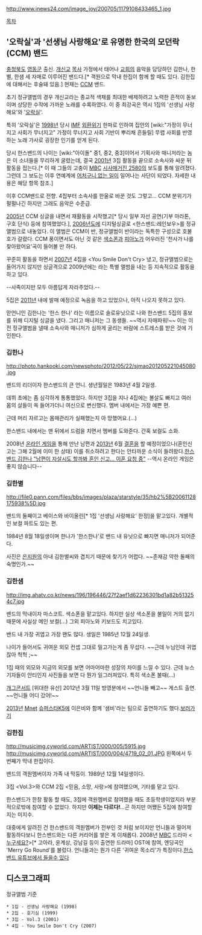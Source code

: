 http://www.inews24.com/image_joy/200705/1179108433465_1.jpg

[[목차]]

== '오락실'과 '선생님 사랑해요'로 유명한 한국의 모던락(CCM) 밴드 ==
[[충청북도]] [[영동군]] 출신. [[개신교]] [[목사]] 가정에서 태어나 [[교회]]의 음악을 담당하던 김한나, 한별, 한샘 세 자매로 이루어진 밴드다.[* 객원으로 막내 한집이 함께 할 때도 있다. 김한집에 대해서는 후술돼 있음.] 현재는 [[CCM]] 밴드.

초기 정규앨범의 경우 개신교라는 종교적 색채를 최대한 배제하려고 노력한 흔적이 돋보이며 상당한 수작에 가까운 노래를 수록하였다. 이 중 최강곡은 역시 1집의 '선생님 사랑해요'와 '[[오락실]]'.

특히 '오락실'은 [[1998년]] 당시 [[IMF]] [[외환위기]] 한파로 인하여 집안의 [wiki:"가정이 무너지고 사회가 무너지고" 가정이 무너지고 사회 기반이 뿌리채 흔들릴] 무렵 사회를 반영하는 노래 가사로 굉장한 인기를 얻게 된다.

당시 한스밴드의 나이는 [wiki:"아이돌" 중1, 중2, 중3]이어서 기획사와 매니저라는 놈은 이 소녀들을 무리하게 굴렸는데, 결국 [[2001년]] 3집 활동을 끝으로 소속사와 싸운 뒤 활동을 접는다.[* 이 때 그들의 고충이 [[MBC]] [[시사매거진 2580]]의 보도를 통해 알려졌다. 그런데 그 보도는 이후 연예계에 [[연제협 MBC 출연 거부 사태|어처구니 없는 일]]이 일어나는 사단이 되었다. 자세한 내용은 해당 항목 참조.] 

이후 CCM밴드로 전향. 4집부터 소속사를 한울로 바꾼 것도 그렇고... CCM 분위기가 펄펄나긴 하지만 그래도 음악은 수준급. 

[[2005년]] CCM 싱글을 내면서 재활동을 시작했고[* 당시 일부 자선 공연(기부 마라톤, 구호 단식) 등에 참여했었다.], [[2006년]]도에 디지털싱글로 <한스밴드:레인보우>를 정규앨범으로 내놓았다. 이 앨범은 CCM이 반, 정규앨범이 반이라는 독특한 구성으로 호불호가 갈렸다. CCM 풍이면서도 아닌 것 같은 [[색소폰]]과 [[피아노]]가 어우러진 '천사가 나를 찾아왔어요'곡이 들어볼 만 하다.

꾸준히 활동을 하면서 [[2007년]] 4집을 <You Smile Don't Cry> 냈고, 정규앨범으로는 들어가지 않지만 싱글격으로 2009년에는 <Christmas Story>라는 특별 앨범을 내는 등 지속적으로 활동을 하고 있다.

--사족이지만 모두 아름답게 자라주었다.--

5집은 [[2011년]] 내에 발매 예정으로 녹음을 하고 있었으나, 아직 나오지 못하고 있다.

맏언니인 김한나는 '한스 한나' 라는 이름으로 솔로유닛으로 나와 한스밴드 5집의 홍보를 위해 디지털 싱글을 냈다. 그리고 매니저는 그 동생들. ~~역시 자매파워!~~ 이는 이전 정규앨범을 낼때 소속사와 매니저가 심하게 굴리는 바람에 스트레스를 받은 것에 기인한다.

=== 김한나 ===
http://photo.hankooki.com/newsphoto/2012/05/22/sjmao201205221045080.jpg

밴드의 리더이자 한스밴드의 큰 언니. 생년월일은 1983년 4월 2일생.

데뷔 초에는 좀 심각하게 통통했었다. 하지만 3집을 지나 4집에는 볼살도 빠지고 여러 몸의 살들이 쏙 들어가더니 여신으로 변신했다. 멤버 내에서는 가장 예쁜 편.

근데 머리 자르고는 몸매관리가 실패했는지 아 망했어요.(...)

한스밴드 내에서는 맨 뒤에서 드럼을 치면서 멤버를 도와준다. 간혹 보컬도 소화.

2008년 [[온라인 게임]]을 통해 만난 남편과 [[2013년]] 6월 [[결혼]]을 할 예정이었으나(혼인신고는 그해 2월에 이미 한 상태) 이를 취소하려고 한다는 안타까운 소식이 들려왔다.[http://news.hankooki.com/lpage/culture/201205/h20120522113206111780.htm 한스밴드 김한나 "남편이 자살시도 할까봐 혼인 신고… 이혼 요청 중"] --역시 온라인 게임은 좋지 않습니다--

=== 김한별 ===
http://file0.pann.com/files/bbs/images/plaza/starstyle/35/hb2%5B20061128175938%5D.jpg

밴드의 둘째이고 베이스와 바이올린[* 1집 '선생님 사랑해요' 한정]을 맡고있다. 개별적인 보컬 파트도 있는 편.

1984년 8월 18일생이며 한나가 '한스한나'로 밴드 내 유닛으로 빠지면 매니저가 되어준다.

사진은 [[은지원]]의 아내 김한별씨와 겹치기 때문에 찾기가 어렵다. ~~존재감 약한 둘째의 숙명인가.~~

=== 김한샘 ===
http://img.ahatv.co.kr/news/196/196446/27f2aef1d62236301bd1a82b513254c7.jpg

밴드의 막내이자 마스코트. 색소폰을 맡고있다. 하지만 실상 색소폰을 불일이 거의 없기 때문에 사실상 메인 보컬(...) 그외 피아노와 키보드도 치고있다.

밴드 내 가장 귀엽고 가장 팬도 많다. 생일은 1985년 12월 24일생.

나이가 들어서도 귀여운 외모 컨셉 그대로 밀고가는게 좀 무섭다. ~~근데 누님인데 귀엽잖아 헉헉 ;~~

1집 때의 외모와 지금의 외모를 보면 어마어마한 성장의 차이를 느낄 수 있다. 근데 뉴스기자들이 안티인지 사진들을 보면 다 뭔가 일그러져있다. 특히 색소폰 불때(...)

[[개그콘서트]] [위대한 유산] 2012년 3월 11일 방영분에서 ~~언니들 빼고~~ 게스트 출연. ~~언니들 어디 갔어!~~

[[2013년]] [[Mnet]] [[슈퍼스타K5]]에 이은비와 함께 '샘비'라는 팀으로 출연하기도 했다.[https://www.youtube.com/watch?v=N2wUkFKqmro 보러가기]

=== 김한집 ===

http://musicimg.cyworld.com/ARTIST/000/005/5915.jpg
http://musicimg.cyworld.com/ARTIST/000/004/4719_02_01.JPG
왼쪽에서 두 번째가 막내 한집이다.

밴드의 객원멤버이자 가족 내 막둥이. 1989년 12월 14일생이다.

3집 <Vol.3>와 CCM 2집 <믿음, 소망, 사랑>에 참여했으며, 기타를 맡고 있다.

한스밴드가 한창 활동 할 때도, 3집에 객원멤버로 참여했을 때도 초등학생이었지라 부분적으로밖에 참여할 수 없었다. 하지만 '''이제는 다르다!'''...곤 하지만 어쨌든 5집에 참여할지는 미지수.

대중에게 알려진 건 한스밴드의 객원멤버가 전부인 것 처럼 보이지만 언니들과 떨어져 활동하다보니 한스밴드와는 다른 커리어를 쌓은 게 이채롭다. 2008년 [[MBC]] 드라마 <[[누구세요?]]>[* 고아라, 윤계상, 강남길 등이 출연한 드라마] OST에 참여, 엔딩곡인 'Merry Go Round'를 불렀다. 언니들과는 뭔가 다른 '귀여운 목소리'가 특징이다.[http://www.youtube.com/watch?v=4p7GL0m6PII 한스밴드 유튜브에서 들을수 있다]

== 디스코그래피 ==

정규앨범 기준

 * 1집 - 선생님 사랑해요 (1998)
 * 2집 - 호기심 (1999)
 * 3집 - Vol.3 (2001)
 * 4집 - You Smile Don't Cry (2007)

